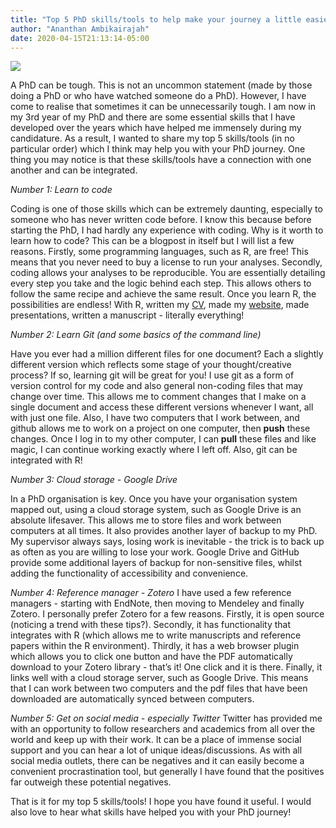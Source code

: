 ---
title: "Top 5 PhD skills/tools to help make your journey a little easier..."
author: "Ananthan Ambikairajah"
date: 2020-04-15T21:13:14-05:00
---
![](./code.jpg)

A PhD can be tough. This is not an uncommon statement (made by those doing a PhD or who have watched someone do a PhD). However, I have come to realise that sometimes it can be unnecessarily tough. I am now in my 3rd year of my PhD and there are some essential skills that I have developed over the years which have helped me immensely during my candidature. As a result, I wanted to share my top 5 skills/tools (in no particular order) which I think may help you with your PhD journey. One thing you may notice is that these skills/tools have a connection with one another and can be integrated.

*Number 1: Learn to code*

Coding is one of those skills which can be extremely daunting, especially to someone who has never written code before. I know this because before starting the PhD, I had hardly any experience with coding. Why is it worth to learn how to code? This can be a blogpost in itself but I will list a few reasons. Firstly, some programming languages, such as R, are free! This means that you never need to buy a license to run your analyses. Secondly, coding allows your analyses to be reproducible. You are essentially detailing every step you take and the logic behind each step. This allows others to follow the same recipe and achieve the same result. Once you learn R, the possibilities are endless! With R, written my  [CV](https://ananthanambikairajah.com/files/Ananthan_Ambikairajah_CV.pdf), made my [website](https://ananthanambikairajah.com), made presentations, written a manuscript - literally everything! 

*Number 2: Learn Git (and some basics of the command line)*

Have you ever had a million different files for one document? Each a slightly different version which reflects some stage of your thought/creative process? If so, learning git will be great for you! I use git as a form of version control for my code and also general non-coding files that may change over time. This allows me to comment changes that I make on a single document and access these different versions whenever I want, all with just one file. Also, I have two computers that I work between, and github allows me to work on a project on one computer, then **push** these changes. Once I log in to my other computer, I can **pull** these files and like magic, I can continue working exactly where I left off. Also, git can be integrated with R!

*Number 3: Cloud storage - Google Drive*

In a PhD organisation is key. Once you have your organisation system mapped out, using a cloud storage system, such as Google Drive is an absolute lifesaver. This allows me to store files and work between computers at all times. It also provides another layer of backup to my PhD. My supervisor always says, losing work is inevitable - the trick is to back up as often as you are willing to lose your work. Google Drive and GitHub provide some additional layers of backup for non-sensitive files, whilst adding the functionality of accessibility and convenience.  

*Number 4: Reference manager - Zotero*
I have used a few reference managers - starting with EndNote, then moving to Mendeley and finally Zotero. I personally prefer Zotero for a few reasons. Firstly, it is open source (noticing a trend with these tips?). Secondly, it has functionality that integrates with R (which allows me to write manuscripts and reference papers within the R environment). Thirdly, it has a web browser plugin which allows you to click one button and have the PDF automatically download to your Zotero library - that's it! One click and it is there. Finally, it links well with a cloud storage server, such as Google Drive. This means that I can work between two computers and the pdf files that have been downloaded are automatically synced between computers. 

*Number 5: Get on social media - especially Twitter*
Twitter has provided me with an opportunity to follow researchers and academics from all over the world and keep up with their work. It can be a place of immense social support and you can hear a lot of unique ideas/discussions. As with all social media outlets, there can be negatives and it can easily become a convenient procrastination tool, but generally I have found that the positives far outweigh these potential negatives. 

That is it for my top 5 skills/tools! I hope you have found it useful. I would also love to hear what skills have helped you with your PhD journey! 

